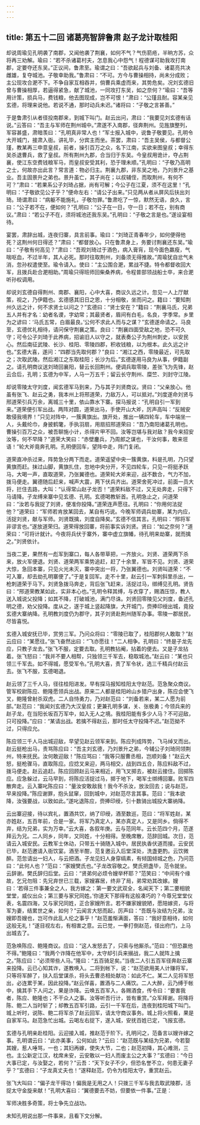 ```yaml
---
---
---
```

title: 第五十二回 诸葛亮智辞鲁肃 赵子龙计取桂阳
---

却说周瑜见孔明袭了南郡，又闻他袭了荆襄，如何不气？气伤箭疮，半晌方苏，众将再三劝解。瑜曰：“若不杀诸葛村夫，怎息我心中怨气！程德谋可助我攻打南郡，定要夺还东吴。”正议间，鲁肃至。瑜谓之曰：“吾欲起兵与刘备、诸葛亮共决雌雄，复夺城池。子敬幸助我。”鲁肃曰：“不可。方今与曹操相持，尚未分成败；主公现攻合淝不下。不争自家互相吞并，倘曹兵乘虚而来，其势危矣。况刘玄德旧曾与曹操相厚，若逼得紧急，献了城池，一同攻打东吴，如之奈何？”瑜曰：“吾等用计策，损兵马，费钱粮，他去图现成，岂不可恨！”肃曰：“公瑾且耐。容某亲见玄德，将理来说他。若说不通，那时动兵未迟。”诸将曰：“子敬之言甚善。”

于是鲁肃引从者径投南郡来，到城下叫门。赵云出问，肃曰：“我要见刘玄德有话说。”云答曰：“吾主与军师在荆州城中。”肃遂不入南郡，径奔荆州。见旌旗整列，军容甚盛，肃暗羡曰：“孔明真非常人也！”军士报入城中，说鲁子敬要见。孔明令大开城门，接肃入衙。讲礼毕，分宾主而坐。茶罢，肃曰：“吾主吴侯，与都督公瑾，教某再三申意皇叔，前者，操引百万之众，名下江南，实欲来图皇叔；幸得东吴杀退曹兵，救了皇叔。所有荆州九郡，合当归于东吴。今皇叔用诡计，夺占荆襄，使江东空费钱粮军马，而皇叔安受其利，恐于理未顺。”孔明曰：“子敬乃高明之士，何故亦出此言？常言道：物必归主。荆襄九郡，非东吴之地，乃刘景升之基业。吾主固景升之弟也。景升虽亡，其子尚在；以叔辅侄，而取荆州，有何不可？”肃曰：“若果系公子刘琦占据，尚有可解；今公子在江夏，须不在这里！”孔明曰：“子敬欲见公子乎？”便命左右：“请公子出来。”只见两从者从屏风后扶出刘琦。琦谓肃曰：“病躯不能施礼，子敬勿罪。”鲁肃吃了一惊，默然无语，良久，言曰：“公子若不在，便如何？”孔明曰：“公子在一日，守一日；若不在，别有商议。”肃曰：“若公子不在，须将城池还我东吴。”孔明曰：“子敬之言是也。”遂设宴相待。

宴罢，肃辞出城，连夜归寨，具言前事。瑜曰：“刘琦正青春年少，如何便得他死？这荆州何日得还？”肃曰：“都督放心。只在鲁肃身上，务要讨荆襄还东吴。”瑜曰：“子敬有何高见？”肃曰：“吾观刘琦过于酒色，病入膏肓，现今面色羸瘦，气喘呕血，不过半年，其人必死。那时往取荆州，刘备须无得推故。”周瑜犹自忿气未消，忽孙权遣使至。瑜令请入。使曰：“主公围合淝，累战不捷。特令都督收回大军，且拨兵赴合淝相助。”周瑜只得班师回柴桑养病，令程普部领战船士卒，来合淝听孙权调用。

却说刘玄德自得荆州、南郡、襄阳，心中大喜，商议久远之计。忽见一人上厅献策，视之，乃伊籍也。玄德感其旧日之恩，十分相敬，坐而问之。籍曰：“要知荆州久远之计，何不求贤士以问之？”玄德曰：“贤士安在？”籍曰：“荆襄马氏，兄弟五人并有才名：幼者名谡，字幼常；其最贤者，眉间有白毛，名良，字季常。乡里为之谚曰：‘马氏五常，白眉最良。’公何不求此人而与之谋？”玄德遂命请之。马良至，玄德优礼相待，请问保守荆襄之策。良曰：“荆襄四面受敌之地，恐不可久守；可令公子刘琦于此养病，招谕旧人以守之，就表奏公子为荆州刺史，以安民心。然后南征武陵、长沙、桂阳、零陵四郡，积收钱粮，以为根本。此久远之计也。”玄德大喜，遂问：“四郡当先取何郡？”良曰：“湘江之西，零陵最近，可先取之；次取武陵。然后湘江之东取桂阳；长沙为后。”玄德遂用马良为从事，伊籍副之。请孔明商议送刘琦回襄阳，替云长回荆州。便调兵取零陵，差张飞为先锋，赵云合后，孔明；玄德为中军，人马一万五千；留云长守荆州、糜竺、刘封守江陵。

却说零陵太守刘度，闻玄德军马到来，乃与其子刘贤商议。贤曰：“父亲放心。他虽有张飞、赵云之勇，我本州上将邢道荣，力敌万人，可以抵对。”刘度遂命刘贤与邢道荣引兵万余，离城三十里，依山靠水下寨。探马报说：“孔明自引一军到来。”道荣便引军出战。两阵对圆，道荣出马，手使开山大斧，厉声高叫：“反贼安敢侵我境界！”只见对阵中，一簇黄旗出。旗开处，推出一辆四轮车，车中端坐一人，头戴纶巾，身披鹤氅，手执羽扇，用扇招邢道荣曰：“吾乃南阳诸葛孔明也。曹操引百万之众，被吾聊施小计，杀得片甲不回。汝等岂堪与我对敌？我今来招安汝等，何不早降？”道荣大笑曰：“赤壁鏖兵，乃周郎之谋也，干汝何事，敢来诳语！”轮大斧竟奔孔明。孔明便回车，望阵中走，阵门复闭。

道荣直冲杀过来，阵势急分两下而走。道荣遥望中央一簇黄旗，料是孔明，乃只望黄旗而赶。抹过山脚，黄旗扎住，忽地中央分开，不见四轮车，只见一将挺矛跃马，大喝一声，直取道荣，乃张翼德也。道荣轮大斧来迎，战不数合，气力不加，拨马便走。翼德随后赶来，喊声大震，两下伏兵齐出。道荣舍死冲过，前面一员大将，拦住去路，大叫：“认得常山赵子龙否！”道荣料敌不过，又无处奔走，只得下马请降。子龙缚来寨中见玄德、孔明。玄德喝教斩首。孔明急止之，问道荣曰：“汝若与我捉了刘贤，便准你投降。”道荣连声愿往。孔明曰：“你用何法捉他？”道荣曰：“军师若肯放某回去，某自有巧说。今晚军师调兵劫寨，某为内应，活捉刘贤，献与军师。刘贤既擒，刘度自降矣。”玄德不信其言。孔明曰：“邢将军非谬言也。”遂放道荣归。道荣得放回寨，将前事实诉刘贤。贤曰：“如之奈何？”道荣曰：“可将计就计。今夜将兵伏于寨外，寨中虚立旗幡，待孔明来劫寨，就而擒之。”刘贤依计。

当夜二更，果然有一彪军到寨口，每人各带草把，一齐放火。刘贤、道荣两下杀来，放火军便退。刘贤、道荣两军乘势追赶，赶了十余里，军皆不见。刘贤、道荣大惊，急回本寨，只见火光未灭，寨中突出一将，乃张翼德也。刘贤叫道荣：“不可入寨，却去劫孔明寨便了。”于是复回军。走不十里，赵云引一军刺斜里杀出，一枪刺道荣于马下。刘贤急拨马奔走，背后张飞赶来，活捉过马，绑缚见孔明。贤告曰：“邢道荣教某如此，实非本心也。”孔明令释其缚，与衣穿了，赐酒压惊，教人送入城说父投降；如其不降，打破城池，满门尽诛。刘贤回零陵见父刘度，备述孔明之德，劝父投降。度从之，遂于城上竖起降旗，大开城门，赍捧印绶出城，竟投玄德大寨纳降。孔明教刘度仍为郡守，其子刘贤赴荆州随军办事。零陵一郡居民，尽皆喜悦。

玄德入城安抚已毕，赏劳三军。乃问众将曰：“零陵已取了，桂阳郡何人敢取？”赵云应曰：“某愿往。”张飞奋然出曰：“飞亦愿往！”二人相争。孔明曰：“终是子龙先应，只教子龙去。”张飞不服，定要去取。孔明教拈阉，拈着的便去。又是子龙拈着。张飞怒曰：“我并不要人相帮，只独领三千军去，稳取城池。”赵云曰：“某也只领三千军去。如不得城，愿受军令。”孔明大喜，责了军令状，选三千精兵付赵云去。张飞不服，玄德喝退。

赵云领了三千人马，径往桂阳进发。早有探马报知桂阳太守赵范。范急聚众商议。管军校尉陈应、鲍隆愿领兵出战。原来二人都是桂阳岭山乡猎户出身，陈应会使飞叉，鲍隆曾射杀双虎。二人自恃勇力，乃对赵范曰：“刘备若来，某二人愿为前部。”赵范曰：“我闻刘玄德乃大汉皇叔；更兼孔明多谋，关、张极勇；今领兵来的赵子龙，在当阳长坂百万军中，如入无人之境。我桂阳能有多少人马？不可迎敌，只可投降。”应曰：“某请出战。若擒不得赵云，那时任太守投降不迟。”赵范拗不过，只得应允。

陈应领三千人马出城迎敌，早望见赵云领军来到。陈应列成阵势，飞马绰叉而出。赵云挺枪出马，责骂陈应曰：“吾主刘玄德，乃刘景升之弟，今辅公子刘琦同领荆州，特来抚民。汝何敢迎敌！”陈应骂曰：“我等只服曹丞相，岂顺刘备！”赵云大怒，挺枪骤马，直取陈应。应捻叉来迎，两马相交，战到四五合，陈应料敌不过，拨马便走。赵云追赶。陈应回顾赵云马来相近，用飞叉掷去，被赵云接住。回掷陈应。应急躲过，云马早到，将陈应活捉过马，掷于地下，喝军士绑缚回寨。败军四散奔走。云入寨叱陈应曰：“量汝安敢敌我！我今不杀汝，放汝回去；说与赵范，早来投降。”陈应谢罪，抱头鼠窜，回到城中，对赵范尽言其事。范曰：“我本欲降，汝强要战，以致如此。”遂叱退陈应，赍捧印绶，引十数骑出城投大寨纳降。

云出寨迎接，待以宾礼，置酒共饮，纳了印绶，酒至数巡，范曰：“将军姓赵，某亦姓赵，五百年前，合是一家。将军乃真定人，某亦真定人，又是同乡。倘得不弃，结为兄弟，实为万幸。”云大喜，各叙年庚。云与范同年。云长范四个月，范遂拜云为兄。二人同乡，同年，又同姓，十分相得。至晚席散，范辞回城。次日，范请云入城安民。云教军士休动，只带五十骑随入城中。居民执香伏道而接。云安民已毕，赵范邀请入衙饮宴。酒至半酣，范复邀云入后堂深处，洗盏更酌。云饮微醉。范忽请出一妇人，与云把酒。子龙见妇人身穿缟素，有倾国倾城之色，乃问范曰：“此何人也？”范曰：“家嫂樊氏也。”子龙改容敬之。樊氏把盏毕，范令就坐。云辞谢。樊氏辞归后堂。云曰：“贤弟何必烦令嫂举杯耶？”范笑曰：“中间有个缘故，乞兄勿阻：先兄弃世已三载，家嫂寡居，终非了局，弟常劝其改嫁。嫂曰：‘若得三件事兼全之人，我方嫁之：第一要文武双全，名闻天下；第二要相貌堂堂，威仪出众；第三要与家兄同姓。’你道天下那得有这般凑巧的？今尊兄堂堂仪表，名震四海，又与家兄同姓，正合家嫂所言。若不嫌家嫂貌陋，愿陪嫁资，与将军为妻，结累世之亲，如何？”云闻言大怒而起，厉声曰：“吾既与汝结为兄弟，汝嫂即吾嫂也，岂可作此乱人伦之事乎！”赵范羞惭满面，答曰：“我好意相待，如何这般无礼！”遂目视左右，有相害之意。云已觉，一拳打倒赵范，径出府门，上马出城去了。

范急唤陈应、鲍隆商议。应曰：“这人发怒去了，只索与他厮杀。”范曰：“但恐赢他不得。”鲍隆曰：“我两个诈降在他军中，太守却引兵来搦战，我二人就阵上擒之。”陈应曰：“必须带些人马。”隆曰：“五百骑足矣。”当夜二人引五百军径奔赵云寨来投降。云已心知其诈，遂教唤入。二将到帐下，说：“赵范欲用美人计赚将军，只等将军醉了，扶入后堂谋杀，将头去曹丞相处献功：如此不仁。某二人见将军怒出，必连累于某，因此投降。”赵云佯喜，置酒与二人痛饮。二人大醉，云乃缚于帐中，擒其手下人问之，果是诈降。云唤五百军入，各赐酒食，传令曰：“要害我者，陈应、鲍隆也；不干众人之事。汝等听吾行计，皆有重赏。”众军拜谢。将降将陈、鲍二人当时斩了；却教五百军引路，云引一千军在后，连夜到桂阳城下叫门。城上听时，说陈、鲍二将军杀了赵云回军，请太守商议事务。城上将火照看，果是自家军马。赵范急忙出城。云喝左右捉下，遂入城，安抚百姓已定，飞报玄德。

玄德与孔明亲赴桂阳。云迎接入城，推赵范于阶下。孔明问之，范备言以嫂许嫁之事。孔明谓云曰：“此亦美事，公何如此？”云曰：“赵范既与某结为兄弟，今若娶其嫂，惹人唾骂，一也；其妇再嫁，使失大节，二也；赵范初降，其心难测，三也。主公新定江汉，枕席未安，云安敢以一妇人而废主公之大事？”玄德曰：“今日大事已定，与汝娶之，若何？”云吾：“天下女子不少，但恐名誉不立，何患无妻子乎？”玄德曰：“子龙真丈夫也！”遂释赵范，仍令为桂阳太守，重赏赵云。

张飞大叫曰：“偏子龙干得功！偏我是无用之人！只拨三千军与我去取武陵郡，活捉太守金旋来献！”孔明大喜曰：“翼德要去不妨，但要依一件事。”正是：

军师决胜多奇策，将士争先立战功。

未知孔明说出那一件事来，且看下文分解。